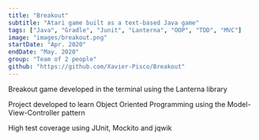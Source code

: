 ```yaml
---
title: "Breakout"
subtitle: "Atari game built as a text-based Java game"
tags: ["Java", "Gradle", "Junit", "Lanterna", "OOP", "TDD", "MVC"]
image: "images/breakout.png"
startDate: "Apr. 2020"
endDate: "May. 2020"
group: "Team of 2 people"
github: "https://github.com/Xavier-Pisco/Breakout"
---
```

Breakout game developed in the terminal using the Lanterna library

Project developed to learn Object Oriented Programming using the Model-View-Controller pattern

High test coverage using JUnit, Mockito and jqwik